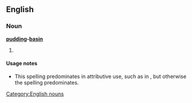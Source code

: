 ==English==

===Noun===
'''[[pudding]]-[[basin]]'''

# {{alternative spelling of|pudding basin}}

====Usage notes====
* This spelling predominates in attributive use, such as in {{term|pudding-basin haircut}}, but otherwise the spelling {{term|pudding basin}} predominates.

[[Category:English nouns]]